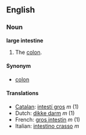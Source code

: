 ==English==
===Noun===
'''large intestine'''

# {{anatomy}} The [[colon]].

====Synonym====
*[[colon]]

====Translations====
*[[Catalan]]: [[intestí gros]] ''m'' (1)
*Dutch: [[dikke darm]] ''m'' (1)
*French: [[gros intestin]] ''m'' (1)
*Italian: [[intestino crasso]] ''m''
